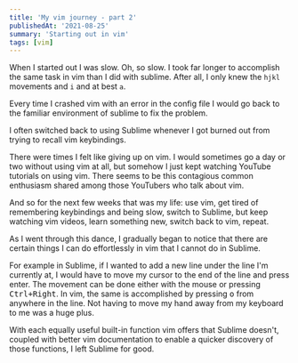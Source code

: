 ```yaml
---
title: 'My vim journey - part 2'
publishedAt: '2021-08-25'
summary: 'Starting out in vim'
tags: [vim]
---
```


When I started out I was slow. Oh, so slow. I took far longer to accomplish the
same task in vim than I did with sublime. After all, I only knew the `hjkl`
movements and `i` and at best `a`.

Every time I crashed vim with an error in the config file I would go back to the
familiar environment of sublime to fix the problem.

I often switched back to using Sublime whenever I got burned out from trying to
recall vim keybindings.

<CenteredImage
  src="/photos/vim-keybindings-meme.jpg"
  alt="Photo"
  width={360}
  height={360}
  priority
  className="next-image"
/>

There were times I felt like giving up on vim. I would sometimes go a day or two
without using vim at all, but somehow I just kept watching YouTube tutorials on
using vim. There seems to be this contagious common enthusiasm shared among
those YouTubers who talk about vim.

And so for the next few weeks that was my life: use vim, get tired of
remembering keybindings and being slow, switch to Sublime, but keep watching vim
videos, learn something new, switch back to vim, repeat.

As I went through this dance, I gradually began to notice that there are certain
things I can do effortlessly in vim that I cannot do in Sublime.

For example in Sublime, if I wanted to add a new line under the line I'm
currently at, I would have to move my cursor to the end of the line and press
enter.
The movement can be done either with the mouse or pressing <Kbd>Ctrl+Right</Kbd>.
In vim, the same is accomplished by pressing <Kbd>o</Kbd> from anywhere in the
line. Not having to move my hand away from my keyboard to me was a huge plus.

With each equally useful built-in function vim offers that Sublime doesn't,
coupled with better vim documentation to enable a quicker discovery of those
functions, I left Sublime for good.
